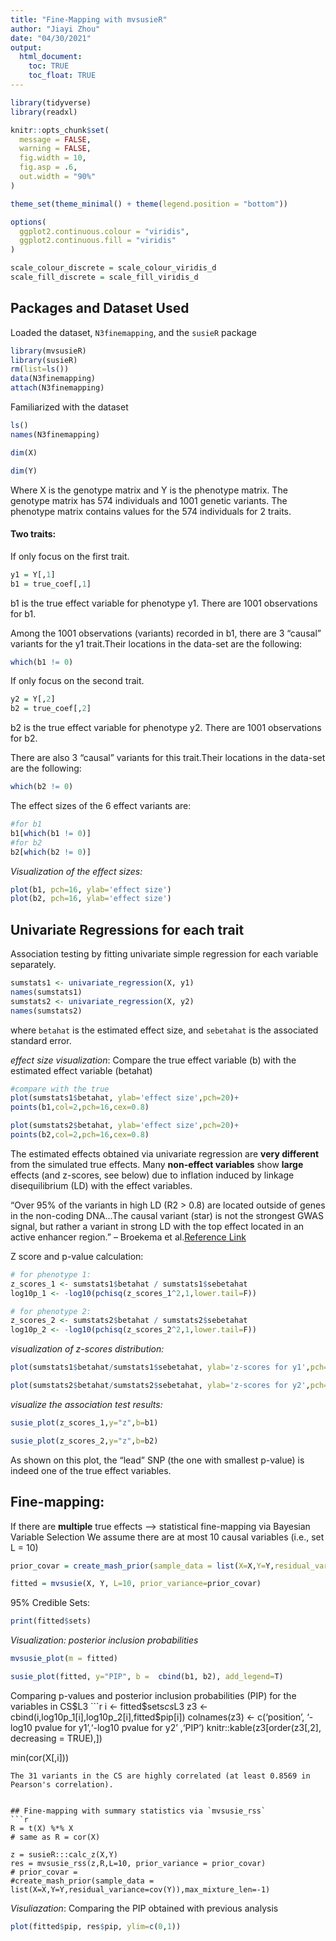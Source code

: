 ```yaml
---
title: "Fine-Mapping with mvsusieR"
author: "Jiayi Zhou"
date: "04/30/2021"
output: 
  html_document:
    toc: TRUE
    toc_float: TRUE
---
```

<style type="text/css">

h1.title {
  text-align: center;
}

</style>
```r
library(tidyverse)
library(readxl)

knitr::opts_chunk$set(
  message = FALSE,
  warning = FALSE,
  fig.width = 10,
  fig.asp = .6,
  out.width = "90%"
)

theme_set(theme_minimal() + theme(legend.position = "bottom"))

options(
  ggplot2.continuous.colour = "viridis",
  ggplot2.continuous.fill = "viridis"
)

scale_colour_discrete = scale_colour_viridis_d
scale_fill_discrete = scale_fill_viridis_d
```

## Packages and Dataset Used

Loaded the dataset, `N3finemapping`, and the `susieR` package
```r
library(mvsusieR)
library(susieR)
rm(list=ls())
data(N3finemapping)
attach(N3finemapping)
```

Familiarized with the dataset
```r
ls()
names(N3finemapping)
```

```r
dim(X)

dim(Y)
```
Where X is the genotype matrix and Y is the phenotype matrix.
The genotype matrix has 574 individuals and 1001 genetic variants.
The phenotype matrix contains values for the 574 individuals for 2 traits.

#### Two traits:
If only focus on the first trait.
```r
y1 = Y[,1]
b1 = true_coef[,1]
```
b1 is the true effect variable for phenotype y1. There are 1001 observations for b1.

Among the 1001 observations (variants) recorded in b1, there are 3 "causal" variants for the y1 trait.Their locations in the data-set are the following:
```r
which(b1 != 0)
```

If only focus on the second trait. 
```r
y2 = Y[,2]
b2 = true_coef[,2]
```
b2 is the true effect variable for phenotype y2. There are 1001 observations for b2.

There are also 3 "causal" variants for this trait.Their locations in the data-set are the following:
```r
which(b2 != 0)
```

The effect sizes of the 6 effect variants are:
```r
#for b1
b1[which(b1 != 0)]
#for b2
b2[which(b2 != 0)]
```

*Visualization of the effect sizes:*
```r
plot(b1, pch=16, ylab='effect size')
plot(b2, pch=16, ylab='effect size')
```

## Univariate Regressions for each trait
Association testing by fitting univariate simple regression for each variable separately. 
```r
sumstats1 <- univariate_regression(X, y1)
names(sumstats1)
sumstats2 <- univariate_regression(X, y2)
names(sumstats2)
```
where `betahat` is the estimated effect size, and `sebetahat` is the associated standard error.

*effect size visualization*: Compare the true effect variable (b) with the estimated effect variable (betahat) 
```r
#compare with the true
plot(sumstats1$betahat, ylab='effect size',pch=20)+
points(b1,col=2,pch=16,cex=0.8)

plot(sumstats2$betahat, ylab='effect size',pch=20)+
points(b2,col=2,pch=16,cex=0.8)
```
The estimated effects obtained via univariate regression are **very different** from the simulated true effects. Many **non-effect variables** show **large** effects (and z-scores, see below) due to inflation induced by linkage disequilibrium (LD) with the effect variables.

"Over 95% of the variants in high LD (R2 > 0.8) are located outside of genes in the non-coding DNA...The causal variant (star) is not the strongest GWAS signal, but rather a variant in strong LD with the top effect located in an active enhancer region." -- Broekema et al.[Reference Link](https://doi.org/10.1098/rsob.190221)

Z score and p-value calculation:
```r
# for phenotype 1:
z_scores_1 <- sumstats1$betahat / sumstats1$sebetahat
log10p_1 <- -log10(pchisq(z_scores_1^2,1,lower.tail=F))

# for phenotype 2:
z_scores_2 <- sumstats2$betahat / sumstats2$sebetahat
log10p_2 <- -log10(pchisq(z_scores_2^2,1,lower.tail=F))
```

*visualization of z-scores distribution:*
```r
plot(sumstats1$betahat/sumstats1$sebetahat, ylab='z-scores for y1',pch=20)

plot(sumstats2$betahat/sumstats2$sebetahat, ylab='z-scores for y2',pch=20)
```

*visualize the association test results:*
```r
susie_plot(z_scores_1,y="z",b=b1)

susie_plot(z_scores_2,y="z",b=b2)
```
As shown on this plot, the "lead" SNP (the one with smallest p-value) is indeed one of the true effect variables.

## Fine-mapping:
If there are **multiple** true effects --> statistical fine-mapping via Bayesian Variable Selection
We assume there are at most 10 causal variables (i.e., set L = 10)
```r
prior_covar = create_mash_prior(sample_data = list(X=X,Y=Y,residual_variance=cov(Y)), max_mixture_len=-1)

fitted = mvsusie(X, Y, L=10, prior_variance=prior_covar)
```

95% Credible Sets:
```r
print(fitted$sets)
```

*Visualization: posterior inclusion probabilities*
```r
mvsusie_plot(m = fitted)

susie_plot(fitted, y="PIP", b =  cbind(b1, b2), add_legend=T)
```

Comparing p-values and posterior inclusion probabilities (PIP) for the variables in CS$L3
```r
i  <- fitted$sets$cs$L3
z3 <- cbind(i,log10p_1[i],log10p_2[i],fitted$pip[i])
colnames(z3) <- c('position', '-log10 pvalue for y1','-log10 pvalue for y2' ,'PIP')
knitr::kable(z3[order(z3[,2], decreasing = TRUE),])

min(cor(X[,i]))
```
The 31 variants in the CS are highly correlated (at least 0.8569 in Pearson's correlation).


## Fine-mapping with summary statistics via `mvsusie_rss`
```r
R = t(X) %*% X
# same as R = cor(X)

z = susieR:::calc_z(X,Y)
res = mvsusie_rss(z,R,L=10, prior_variance = prior_covar)
# prior_covar = 
#create_mash_prior(sample_data = list(X=X,Y=Y,residual_variance=cov(Y)),max_mixture_len=-1)
```

*Visuliazation*:
Comparing the PIP obtained with previous analysis
```r
plot(fitted$pip, res$pip, ylim=c(0,1))
```

